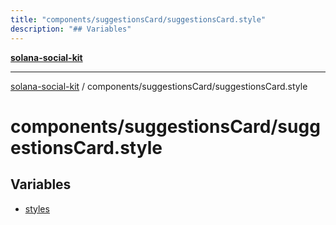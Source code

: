 ```yaml
---
title: "components/suggestionsCard/suggestionsCard.style"
description: "## Variables"
---
```


[**solana-social-kit**](../../../README.mdx)

***

[solana-social-kit](../../../README.mdx) / components/suggestionsCard/suggestionsCard.style

# components/suggestionsCard/suggestionsCard.style

## Variables

- [styles](variables/styles.mdx)
